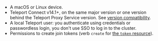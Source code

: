 - A macOS or Linux device.
- Teleport Connect v14.1+, on the same major version or one version behind the Teleport Proxy
  Service version. See [version compatibility](../../faq.mdx#version-compatibility).
- A local Teleport user: you authenticate using credentials or passwordless login, you don't
  use SSO to log in to the cluster.
- Permissions to create join tokens (verb `create` for [the `token` resource](../../access-controls/reference.mdx#teleport-resources)).
